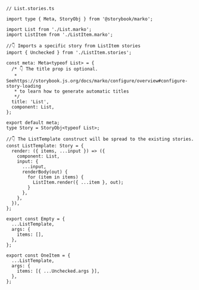 ```tsx
// List.stories.ts

import type { Meta, StoryObj } from '@storybook/marko';

import List from './List.marko';
import ListItem from './ListItem.marko';

//👇 Imports a specific story from ListItem stories
import { Unchecked } from './ListItem.stories';

const meta: Meta<typeof List> = {
  /* 👇 The title prop is optional.
   * Seehttps://storybook.js.org/docs/marko/configure/overview#configure-story-loading
   * to learn how to generate automatic titles
   */
  title: 'List',
  component: List,
};

export default meta;
type Story = StoryObj<typeof List>;

//👇 The ListTemplate construct will be spread to the existing stories.
const ListTemplate: Story = {
  render: ({ items, ...input }) => ({
    component: List,
    input: {
      ...input,
      renderBody(out) {
        for (item in items) {
          ListItem.render({ ...item }, out);
        }
      },
    },
  }),
};

export const Empty = {
  ...ListTemplate,
  args: {
    items: [],
  },
};

export const OneItem = {
  ...ListTemplate,
  args: {
    items: [{ ...Unchecked.args }],
  },
};
```
